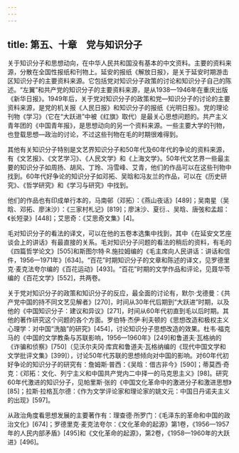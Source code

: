 ```yaml
---
---
---
```

title: 第五、十章　党与知识分子
---



关于知识分子和思想动向，在中华人民共和国没有基本的中文资料。主要的资料来源，分散在全国性报纸和刊物上。延安的报纸《解放日报》，是关于延安时期游击区知识分子的主要资料来源。它包括党对知识分子政策的讨论和知识分子自己的陈述。“左翼”和共产党的知识分子的主要资料来源，是从1938—1946年在重庆出版《新华日报》。1949年后，关于党对知识分子的政策和党—知识分子的讨论的主要资料来源，是党的机关报《人民日报》和知识分子的报纸《光明日报》。党的理论刊物《学习》（它在“大跃进”中被《红旗》取代）是最关心思想问题的。共产主义青年团的《中国青年报》，是思想动向的另一个资料来源。一些主要大学的刊物，也登载思想—政治的讨论，不过这些刊物在毛的时期很难得到。

其他有关知识分子特别是文艺界知识分子和50年代及60年代的争论的资料来源，有《文艺报》、《文艺学习》、《人民文学》和《上海文学》。50年代文艺界一些最主要的知识分子如周扬、胡风、丁玲、冯雪峰、艾青，他们的作品可以在这些刊物中找到。60年代好争论的知识分子如邓拓、吴晗和冯友兰的作品，可以在《历史研究》、《哲学研究》和《学习与研究》中找到。

他们的作品也有印成单行本的，马南邨（邓拓）：《燕山夜话》[489]；吴南星（吴晗、邓拓、廖沫沙）：《三家村札记》[819]；廖沫沙、夏衍.、吴晗、唐弢和孟超：《长短录》[448]；艾思奇：《艾思奇文集》[4]。

毛对知识分子的看法的译文，可以在他的五卷本选集中找到，其中《在延安文艺座谈会上的讲话》有最直接的关系。毛对知识分子问题的看法的稍后的资料，有毛的《四篇哲学论文》[505]和斯图尔特·R.施拉姆编的《毛主席向人民讲话：讲话和信件，1956—1971年》[634]。“百花”时期知识分子的文章和陈述的译文，见罗德里克·麦克法夸尔编的《百花运动》[493]。“百花”时期的文学作品和评论，见聂华苓编的《百花文学》[552]，共两卷。

关于党对知识分子的政策和知识分子的反应，最全面的讨论有，默尔·戈德曼：《共产党中国的持不同文艺见解者》[270]，时间从30年代后期到“大跃进”时期，以及他的《中国知识分子：建议和异议》[271]，时间从60年代初直到毛以后时期。其他的著作研究这个问题的各个方面。罗伯特·杰伊·利夫顿的《思想改造和极权主义心理学：对中国“洗脑”的研究》[454]，讨论知识分子思想改造的效果。杜韦·福克马的《中国的文学教条与苏联影响，1956—1960年》[249]和鲁道夫·瓦格纳的《诈骗和侦察》[750]（见沃尔夫冈·库宾和鲁道夫·瓦格纳编的《现代中国文学和文学批评文集》[399]），讨论50年代苏联的思想倾向对中国的影响。对60年代初好争论的知识分子的研究有：詹姆斯·普西：《吴晗：借古非今》[590]；蒂莫西·奇克：《邓拓：文化、列宁主义和中国共产党内二中择一的马克思主义》[98]。研究60年代激进的知识分子，见帕里斯·张的《中国文化革命中的激进分子和激进思想》[85]；拉斯·拉格瓦尔德：《作为文学评论家和理论家的姚文元：中国日丹诺夫主义的出现》[597]。

从政治角度看思想发展的主要著作有：理查德·所罗门：《毛泽东的革命和中国的政治文化》[674]；罗德里克·麦克法夸尔：《文化革命的起源》第1卷，《1956—1957年的人民内部矛盾》[495]和《文化革命的起源》，第2卷，《1958—1960年的大跃进》[496]。